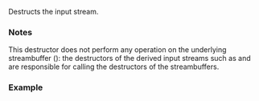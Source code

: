 {{cpp/io/basic_istream/title|~basic_istream}}
{{cpp/io/basic_istream/navbar}}
{{ddcl|
virtual ~basic_istream();
}}

Destructs the input stream.

===Notes===
This destructor does not perform any operation on the underlying streambuffer ({{tt|rdbuf()}}): the destructors of the derived input streams such as {{lc|std::basic_ifstream}} and {{lc|std::basic_istringstream}} are responsible for calling the destructors of the streambuffers.

===Example===
{{example
|code=
#include &lt;iostream&gt;
#include &lt;sstream&gt;

void print_stringbuf(std::streambuf* p)
{
    std::istream buf(p); // buf shares the buffer with s1
    int n;
    buf &gt;&gt; n;
    std::cout &lt;&lt; n;
} // calls the destructor of buf. p remains unaffected

int main()
{
    std::istringstream s1("10 20");
    print_stringbuf(s1.rdbuf());
    int n;
    s1 &gt;&gt; n;
    std::cout &lt;&lt; ',' &lt;&lt; n &lt;&lt; '\n';
}
|output= 
10,20
}}

{{langlinks|de|es|fr|it|ja|pt|ru|zh}}